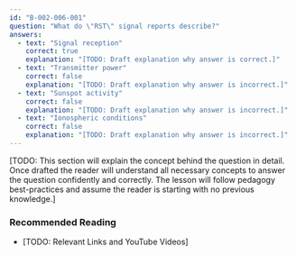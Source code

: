 ```yaml
---
id: "B-002-006-001"
question: "What do \"RST\" signal reports describe?"
answers:
  - text: "Signal reception"
    correct: true
    explanation: "[TODO: Draft explanation why answer is correct.]"
  - text: "Transmitter power"
    correct: false
    explanation: "[TODO: Draft explanation why answer is incorrect.]"
  - text: "Sunspot activity"
    correct: false
    explanation: "[TODO: Draft explanation why answer is incorrect.]"
  - text: "Ionospheric conditions"
    correct: false
    explanation: "[TODO: Draft explanation why answer is incorrect.]"
---
```


[TODO: This section will explain the concept behind the question in detail. Once drafted the reader will understand all necessary concepts to answer the question confidently and correctly. The lesson will follow pedagogy best-practices and assume the reader is starting with no previous knowledge.]

### Recommended Reading

- [TODO: Relevant Links and YouTube Videos]
